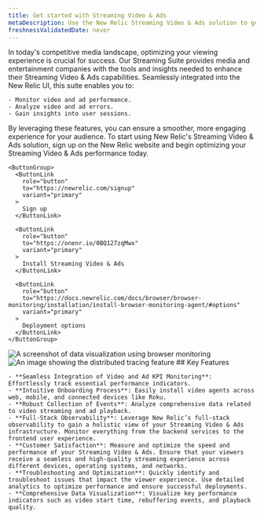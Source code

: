 ```yaml
---
title: Get started with Streaming Video & Ads
metaDescription: Use the New Relic Streaming Video & Ads solution to get deep visibility and actionable insights into real users' experiences.
freshnessValidatedDate: never
---
```


<SideBySide>
  <Side>
    In today's competitive media landscape, optimizing your viewing experience is crucial for success. Our <InlinePopover type="browser"/> Streaming Suite provides media and entertainment companies with the tools and insights needed to enhance their Streaming Video & Ads capabilities. Seamlessly integrated into the New Relic UI, this suite enables you to:

    - Monitor video and ad performance.
    - Analyze video and ad errors.
    - Gain insights into user sessions.

By leveraging these features, you can ensure a smoother, more engaging experience for your audience. To start using New Relic's Streaming Video & Ads solution, sign up on the New Relic website and begin optimizing your Streaming Video & Ads performance today.

    <ButtonGroup>
      <ButtonLink
        role="button"
        to="https://newrelic.com/signup"
        variant="primary"
      >
        Sign up
      </ButtonLink>

      <ButtonLink
        role="button"
        to="https://onenr.io/0BQ127zqMwx"
        variant="primary"
      >
        Install Streaming Video & Ads
      </ButtonLink>

      <ButtonLink
        role="button"
        to="https://docs.newrelic.com/docs/browser/browser-monitoring/installation/install-browser-monitoring-agent/#options"
        variant="primary"
      >
        Deployment options
      </ButtonLink>
    </ButtonGroup>
  </Side>

  <Side>
    <img
      title="Visualizing data"
      alt="A screenshot of data visualization using browser monitoring"
      src="/images/browser_screenshot-crop_data-visualize.webp"
    />
  </Side>
</SideBySide>

<SideBySide>
  <Side>
    <img
      title="Real User Monitoring with New Relic"
      alt="An image showing the distributed tracing feature"
      src="/images/browser_screenshot-crop_distributed-tracing.webp"
    />
  </Side>

  <Side>
    ## Key Features

    - **Seamless Integration of Video and Ad KPI Monitoring**: Effortlessly track essential performance indicators.
    - **Intuitive Onboarding Process**: Easily install video agents across web, mobile, and connected devices like Roku.
    - **Robust Collection of Events**: Analyze comprehensive data related to video streaming and ad playback.
    - **Full-Stack Observability**: Leverage New Relic’s full-stack observability to gain a holistic view of your Streaming Video & Ads infrastructure. Monitor everything from the backend services to the frontend user experience.
    - **Customer Satisfaction**: Measure and optimize the speed and performance of your Streaming Video & Ads. Ensure that your viewers receive a seamless and high-quality streaming experience across different devices, operating systems, and networks.
    - **Troubleshooting and Optimization**: Quickly identify and troubleshoot issues that impact the viewer experience. Use detailed analytics to optimize performance and ensure successful deployments.
    - **Comprehensive Data Visualization**: Visualize key performance indicators such as video start time, rebuffering events, and playback quality.
  </Side>
</SideBySide>


